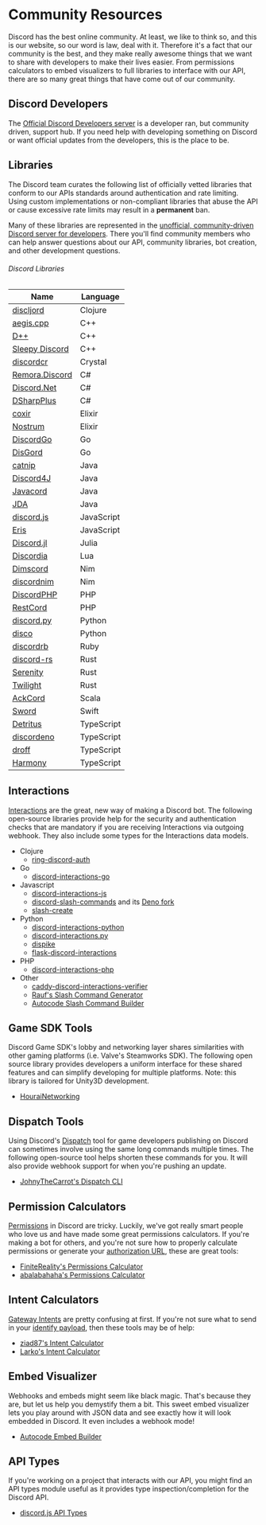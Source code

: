 # Community Resources

Discord has the best online community. At least, we like to think so, and this is our website, so our word is law, deal with it. Therefore it's a fact that our community is the best, and they make really awesome things that we want to share with developers to make their lives easier. From permissions calculators to embed visualizers to full libraries to interface with our API, there are so many great things that have come out of our community.

## Discord Developers

The [Official Discord Developers server](https://discord.gg/discord-developers) is a developer ran, but community driven, support hub. If you need help with developing something on Discord or want official updates from the developers, this is the place to be.

## Libraries

The Discord team curates the following list of officially vetted libraries that conform to our APIs standards around authentication and rate limiting. Using custom implementations or non-compliant libraries that abuse the API or cause excessive rate limits may result in a **permanent** ban.

Many of these libraries are represented in the [unofficial, community-driven Discord server for developers](https://discord.gg/discord-api). There you'll find community members who can help answer questions about our API, community libraries, bot creation, and other development questions.

###### Discord Libraries

| Name                                                          | Language   |
| ------------------------------------------------------------- | ---------- |
| [discljord](https://github.com/igjoshua/discljord)            | Clojure    |
| [aegis.cpp](https://github.com/zeroxs/aegis.cpp)              | C++        |
| [D++](https://github.com/brainboxdotcc/DPP)                   | C++        |
| [Sleepy Discord](https://github.com/yourWaifu/sleepy-discord) | C++        |
| [discordcr](https://github.com/shardlab/discordcr)            | Crystal    |
| [Remora.Discord](https://github.com/Nihlus/Remora.Discord)    | C#         |
| [Discord.Net](https://github.com/RogueException/Discord.Net)  | C#         |
| [DSharpPlus](https://github.com/DSharpPlus/DSharpPlus)        | C#         |
| [coxir](https://github.com/satom99/coxir)                     | Elixir     |
| [Nostrum](https://github.com/Kraigie/nostrum)                 | Elixir     |
| [DiscordGo](https://github.com/bwmarrin/discordgo)            | Go         |
| [DisGord](https://github.com/andersfylling/disgord)           | Go         |
| [catnip](https://github.com/mewna/catnip)                     | Java       |
| [Discord4J](https://discord4j.com/)                           | Java       |
| [Javacord](https://github.com/Javacord/Javacord)              | Java       |
| [JDA](https://github.com/DV8FromTheWorld/JDA)                 | Java       |
| [discord.js](https://github.com/discordjs/discord.js)         | JavaScript |
| [Eris](https://github.com/abalabahaha/eris)                   | JavaScript |
| [Discord.jl](https://github.com/Xh4H/Discord.jl)              | Julia      |
| [Discordia](https://github.com/SinisterRectus/Discordia)      | Lua        |
| [Dimscord](https://github.com/krisppurg/dimscord)             | Nim        |
| [discordnim](https://github.com/Krognol/discordnim)           | Nim        |
| [DiscordPHP](https://github.com/discord-php/DiscordPHP)       | PHP        |
| [RestCord](https://www.restcord.com/)                         | PHP        |
| [discord.py](https://github.com/Rapptz/discord.py)            | Python     |
| [disco](https://github.com/b1naryth1ef/disco)                 | Python     |
| [discordrb](https://github.com/shardlab/discordrb)            | Ruby       |
| [discord-rs](https://github.com/SpaceManiac/discord-rs)       | Rust       |
| [Serenity](https://github.com/serenity-rs/serenity)           | Rust       |
| [Twilight](https://github.com/twilight-rs/twilight)           | Rust       |
| [AckCord](https://github.com/Katrix/AckCord)                  | Scala      |
| [Sword](https://github.com/Azoy/Sword)                        | Swift      |
| [Detritus](https://github.com/detritusjs/client)              | TypeScript |
| [discordeno](https://github.com/discordeno/discordeno)        | TypeScript |
| [droff](https://github.com/tim-smart/droff)                   | TypeScript |
| [Harmony](https://github.com/harmonyland/harmony)             | TypeScript |

## Interactions

[Interactions](/interactions/receiving-and-responding/) are the great, new way of making a Discord bot. The following open-source libraries provide help for the security and authentication checks that are mandatory if you are receiving Interactions via outgoing webhook. They also include some types for the Interactions data models.

- Clojure
  - [ring-discord-auth](https://github.com/JohnnyJayJay/ring-discord-auth)
- Go
  - [discord-interactions-go](https://github.com/bsdlp/discord-interactions-go)
- Javascript
  - [discord-interactions-js](https://github.com/discord/discord-interactions-js)
  - [discord-slash-commands](https://github.com/MeguminSama/discord-slash-commands) and its [Deno fork](https://deno.land/x/discord_slash_commands)
  - [slash-create](https://github.com/Snazzah/slash-create)
- Python
  - [discord-interactions-python](https://github.com/discord/discord-interactions-python)
  - [discord-interactions.py](https://github.com/LiBa001/discord-interactions.py)
  - [dispike](https://github.com/ms7m/dispike)
  - [flask-discord-interactions](https://github.com/Breq16/flask-discord-interactions)
- PHP
  - [discord-interactions-php](https://github.com/discord/discord-interactions-php)
- Other
  - [caddy-discord-interactions-verifier](https://github.com/CarsonHoffman/caddy-discord-interactions-verifier)
  - [Rauf's Slash Command Generator](https://rauf.wtf/slash)
  - [Autocode Slash Command Builder](https://autocode.com/tools/discord/command-builder/)

## Game SDK Tools

Discord Game SDK's lobby and networking layer shares similarities with other gaming platforms (i.e. Valve's Steamworks SDK). The following open source library provides developers a uniform interface for these shared features and can simplify developing for multiple platforms. Note: this library is tailored for Unity3D development.

- [HouraiNetworking](https://github.com/HouraiTeahouse/HouraiNetworking)

## Dispatch Tools

Using Discord's [Dispatch](/dispatch/dispatch-and-you) tool for game developers publishing on Discord can sometimes involve using the same long commands multiple times. The following open-source tool helps shorten these commands for you. It will also provide webhook support for when you're pushing an update.

- [JohnyTheCarrot's Dispatch CLI](https://github.com/JohnyTheCarrot/droops-dispatch)

## Permission Calculators

[Permissions](/topics/permissions/permissions) in Discord are tricky. Luckily, we've got really smart people who love us and have made some great permissions calculators. If you're making a bot for others, and you're not sure how to properly calculate permissions or generate your [authorization URL](/topics/oauth2/bot-authorization-flow), these are great tools:

- [FiniteReality's Permissions Calculator](https://finitereality.github.io/permissions-calculator/?v=0)
- [abalabahaha's Permissions Calculator](https://discordapi.com/permissions.html#0)

## Intent Calculators

[Gateway Intents](/topics/gateway/gateway-intents) are pretty confusing at first. If you're not sure what to send in your [identify payload](/topics/gateway/identify), then these tools may be of help:

- [ziad87's Intent Calculator](https://ziad87.net/intents/)
- [Larko's Intent Calculator](https://discord-intents-calculator.vercel.app/)

## Embed Visualizer

Webhooks and embeds might seem like black magic. That's because they are, but let us help you demystify them a bit. This sweet embed visualizer lets you play around with JSON data and see exactly how it will look embedded in Discord. It even includes a webhook mode!

- [Autocode Embed Builder](https://autocode.com/tools/discord/embed-builder/)

## API Types

If you're working on a project that interacts with our API, you might find an API types module useful as it provides type inspection/completion for the Discord API.

- [discord.js API Types](https://github.com/discordjs/discord-api-types)

